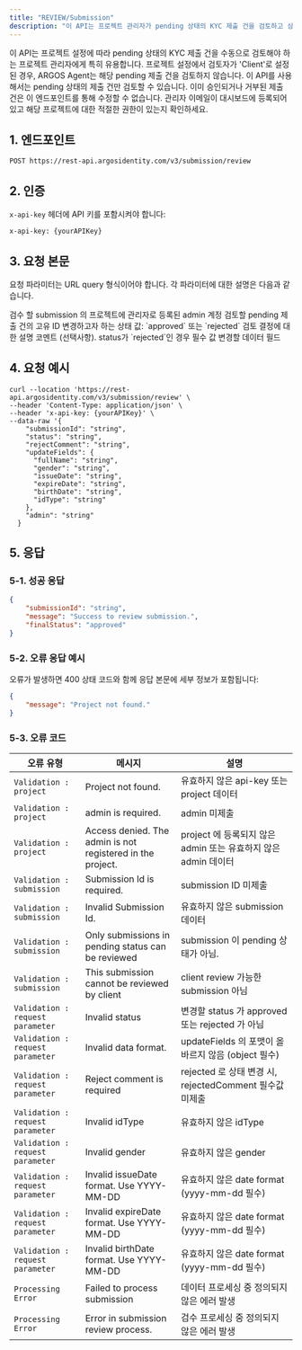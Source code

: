 ```yaml
---
title: "REVIEW/Submission"
description: "이 API는 프로젝트 관리자가 pending 상태의 KYC 제출 건을 검토하고 상태를 업데이트할 수 있도록 합니다. 프로젝트 설정에 따라 고객사 또는 ARGOS Agent 중 검토자를 지정하여 유연한 검토 워크플로우를 제공합니다."
---
```


<Note>
  이 API는 프로젝트 설정에 따라 pending 상태의 KYC 제출 건을 수동으로 검토해야 하는 프로젝트 관리자에게 특히 유용합니다. 프로젝트 설정에서 검토자가 'Client'로 설정된 경우, ARGOS Agent는 해당 pending 제출 건을 검토하지 않습니다.
</Note>

<Warning>
  이 API를 사용해서는 pending 상태의 제출 건만 검토할 수 있습니다. 이미 승인되거나 거부된 제출 건은 이 엔드포인트를 통해 수정할 수 없습니다. 관리자 이메일이 대시보드에 등록되어 있고 해당 프로젝트에 대한 적절한 권한이 있는지 확인하세요.
</Warning>

## 1. 엔드포인트

```plaintext
POST https://rest-api.argosidentity.com/v3/submission/review
```

## 2. 인증

`x-api-key` 헤더에 API 키를 포함시켜야 합니다:

```text x-api-key
x-api-key: {yourAPIKey}
```

## 3. 요청 본문

요청 파라미터는 URL query 형식이어야 합니다. 각 파라미터에 대한 설명은 다음과 같습니다.

<ResponseField name="admin" type="string" required="true">
  검수 할 submission 의 프로젝트에 관리자로 등록된 admin 계정
</ResponseField>

<ResponseField name="submissionId" type="string" required="true">
  검토할 pending 제출 건의 고유 ID
</ResponseField>

<ResponseField name="status" type="string" required="true">
  변경하고자 하는 상태 값: `approved` 또는 `rejected`
</ResponseField>

<ResponseField name="rejectComment" type="string" required="semi-true">
  검토 결정에 대한 설명 코멘트 (선택사항). status가 `rejected`인 경우 필수 값
</ResponseField>

<ResponseField name="updateFields" type="string">
  변경할 데이터 필드
</ResponseField>


## 4. 요청 예시

```curl POST/Review
curl --location 'https://rest-api.argosidentity.com/v3/submission/review' \
--header 'Content-Type: application/json' \
--header 'x-api-key: {yourAPIKey}' \
--data-raw '{
    "submissionId": "string",
    "status": "string",
    "rejectComment": "string",
    "updateFields": {
      "fullName": "string",
      "gender": "string",
      "issueDate": "string",
      "expireDate": "string",
      "birthDate": "string",
      "idType": "string"
    },
    "admin": "string"
  }
```


## 5. 응답

### 5-1. 성공 응답

```json result.json
{
    "submissionId": "string",
    "message": "Success to review submission.",
    "finalStatus": "approved"
}
```

### 5-2. 오류 응답 예시

오류가 발생하면 400 상태 코드와 함께 응답 본문에 세부 정보가 포함됩니다:

```json error.json
{
    "message": "Project not found."
}
```

### 5-3. 오류 코드

| 오류 유형                          | 메시지                                                            | 설명                                                       |
| -------------------------------- | ---------------------------------------------------------------- | ---------------------------------------------------------- |
| `Validation : project`           | Project not found.                                               | 유효하지 않은 api-key 또는 project 데이터                          |
| `Validation : project`           | admin is required.                                               | admin 미제출                                                |
| `Validation : project`           | Access denied. The admin is not registered in the project.      | project 에 등록되지 않은 admin 또는 유효하지 않은 admin 데이터           |
| `Validation : submission`        | Submission Id is required.                                       | submission ID 미제출                                        |
| `Validation : submission`        | Invalid Submission Id.                                           | 유효하지 않은 submission 데이터                                  |
| `Validation : submission`        | Only submissions in pending status can be reviewed              | submission 이 pending 상태가 아님.                             |
| `Validation : submission`        | This submission cannot be reviewed by client                     | client review 가능한 submission 아님                          |
| `Validation : request parameter` | Invalid status                                                   | 변경할 status 가 approved 또는 rejected 가 아님                   |
| `Validation : request parameter` | Invalid data format.                                             | updateFields 의 포맷이 올바르지 않음 (object 필수)                 |
| `Validation : request parameter` | Reject comment is required                                       | rejected 로 상태 변경 시, rejectedComment 필수값 미제출             |
| `Validation : request parameter` | Invalid idType                                                   | 유효하지 않은 idType                                          |
| `Validation : request parameter` | Invalid gender                                                   | 유효하지 않은 gender                                          |
| `Validation : request parameter` | Invalid issueDate format. Use YYYY-MM-DD                        | 유효하지 않은 date format (yyyy-mm-dd 필수)                     |
| `Validation : request parameter` | Invalid expireDate format. Use YYYY-MM-DD                       | 유효하지 않은 date format (yyyy-mm-dd 필수)                     |
| `Validation : request parameter` | Invalid birthDate format. Use YYYY-MM-DD                        | 유효하지 않은 date format (yyyy-mm-dd 필수)                     |
| `Processing Error`               | Failed to process submission                                     | 데이터 프로세싱 중 정의되지 않은 에러 발생                              |
| `Processing Error`               | Error in submission review process.                              | 검수 프로세싱 중 정의되지 않은 에러 발생                               |

